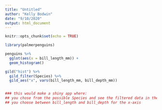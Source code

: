 ```yaml
---
title: "Untitled"
author: "Kelly Bodwin"
date: "9/10/2020"
output: html_document
---
```


```r
knitr::opts_chunk$set(echo = TRUE)
```


```r
library(palmerpenguins)

penguins %>%
  gglot(aes(x = bill_length_mm)) +
  geom_histogram()
```


```r
gild("hist") %>%
  gild_filter(Species) %>%
  gild_aes("x", vars(bill_length_mm, bill_depth_mm))


### this would make a shiny app where:
## you chose from the possible Species and see the filtered data in the plot
## you choose between bill_length and bill_depth for the x-axis
```


